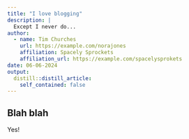 ```yaml
---
title: "I love blogging"
description: |
  Except I never do...
author:
  - name: Tim Churches
    url: https://example.com/norajones
    affiliation: Spacely Sprockets
    affiliation_url: https://example.com/spacelysprokets
date: 06-06-2024
output:
  distill::distill_article:
    self_contained: false
---
```


## Blah blah

Yes!

